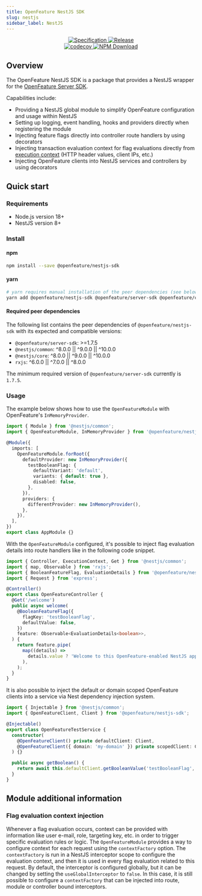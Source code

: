 ```yaml
---
title: OpenFeature NestJS SDK
slug: nestjs
sidebar_label: NestJS
---
```


<!--
This content has been automatically generated from js-sdk.

Edits should be made here: https://github.com/open-feature/js-sdk
Once a repo has been updated, docs can be generated by running: yarn update:sdk-docs

Last updated at Mon Oct 07 2024 15:24:53 GMT-0400 (Eastern Daylight Time)
-->

<p align="center" class="github-badges">
  <a href="https://github.com/open-feature/spec/releases/tag/v0.8.0">
    <img alt="Specification" src="https://img.shields.io/static/v1?label=specification&message=v0.8.0&color=yellow&style=for-the-badge" />
  </a>
  
  <a href="https://github.com/open-feature/js-sdk/releases/tag/nestjs-sdk-v0.2.1-experimental">
    <img alt="Release" src="https://img.shields.io/static/v1?label=release&message=v0.2.1-experimental&color=blue&style=for-the-badge" />
  </a>
  
  <br/>
  <a href="https://codecov.io/gh/open-feature/js-sdk">
    <img alt="codecov" src="https://codecov.io/gh/open-feature/js-sdk/branch/main/graph/badge.svg?token=3DC5XOEHMY" />
  </a>
  <a href="https://www.npmjs.com/package/@openfeature/nestjs-sdk">
    <img alt="NPM Download" src="https://img.shields.io/npm/dm/%40openfeature%2Fnestjs-sdk" />
  </a>
</p>

## Overview

The OpenFeature NestJS SDK is a package that provides a NestJS wrapper for the [OpenFeature Server SDK](/docs/reference/technologies/server/javascript/).

Capabilities include:

- Providing a NestJS global module to simplify OpenFeature configuration and usage within NestJS
- Setting up logging, event handling, hooks and providers directly when registering the module
- Injecting feature flags directly into controller route handlers by using decorators
- Injecting transaction evaluation context for flag evaluations directly from [execution context](https://docs.nestjs.com/fundamentals/execution-context) (HTTP header values, client IPs, etc.)
- Injecting OpenFeature clients into NestJS services and controllers by using decorators

## Quick start

### Requirements

- Node.js version 18+
- NestJS version 8+

### Install

#### npm

```sh
npm install --save @openfeature/nestjs-sdk
```

#### yarn

```sh
# yarn requires manual installation of the peer dependencies (see below)
yarn add @openfeature/nestjs-sdk @openfeature/server-sdk @openfeature/core
```

#### Required peer dependencies

The following list contains the peer dependencies of `@openfeature/nestjs-sdk` with its expected and compatible versions:

* `@openfeature/server-sdk`: >=1.7.5
* `@nestjs/common`: ^8.0.0 || ^9.0.0 || ^10.0.0
* `@nestjs/core`: ^8.0.0 || ^9.0.0 || ^10.0.0
* `rxjs`: ^6.0.0 || ^7.0.0 || ^8.0.0

The minimum required version of `@openfeature/server-sdk` currently is `1.7.5`.

### Usage

The example below shows how to use the `OpenFeatureModule` with OpenFeature's `InMemoryProvider`.

```ts
import { Module } from '@nestjs/common';
import { OpenFeatureModule, InMemoryProvider } from '@openfeature/nestjs-sdk';

@Module({
  imports: [
    OpenFeatureModule.forRoot({
      defaultProvider: new InMemoryProvider({
        testBooleanFlag: {
          defaultVariant: 'default',
          variants: { default: true },
          disabled: false,
        },
      }),
      providers: {
        differentProvider: new InMemoryProvider(),
      },
    }),
  ],
})
export class AppModule {}
```

With the `OpenFeatureModule` configured, it's possible to inject flag evaluation details into route handlers like in the following code snippet.

```ts
import { Controller, ExecutionContext, Get } from '@nestjs/common';
import { map, Observable } from 'rxjs';
import { BooleanFeatureFlag, EvaluationDetails } from '@openfeature/nestjs-sdk';
import { Request } from 'express';

@Controller()
export class OpenFeatureController {
  @Get('/welcome')
  public async welcome(
    @BooleanFeatureFlag({
      flagKey: 'testBooleanFlag',
      defaultValue: false,
    })
    feature: Observable<EvaluationDetails<boolean>>,
  ) {
    return feature.pipe(
      map((details) =>
        details.value ? 'Welcome to this OpenFeature-enabled NestJS app!' : 'Welcome to this NestJS app!',
      ),
    );
  }
}
```

It is also possible to inject the default or domain scoped OpenFeature clients into a service via Nest dependency injection system.

```ts
import { Injectable } from '@nestjs/common';
import { OpenFeatureClient, Client } from '@openfeature/nestjs-sdk';

@Injectable()
export class OpenFeatureTestService {
  constructor(
    @OpenFeatureClient() private defaultClient: Client,
    @OpenFeatureClient({ domain: 'my-domain' }) private scopedClient: Client,
  ) {}

  public async getBoolean() {
    return await this.defaultClient.getBooleanValue('testBooleanFlag', false);
  }
}
```

## Module additional information

### Flag evaluation context injection

Whenever a flag evaluation occurs, context can be provided with information like user e-mail, role, targeting key, etc. in order to trigger specific evaluation rules or logic. The `OpenFeatureModule` provides a way to configure context for each request using the `contextFactory` option.
The `contextFactory` is run in a NestJS interceptor scope to configure the evaluation context, and then it is used in every flag evaluation related to this request.
By default, the interceptor is configured globally, but it can be changed by setting the `useGlobalInterceptor` to `false`. In this case, it is still possible to configure a `contextFactory` that can be injected into route, module or controller bound interceptors.
